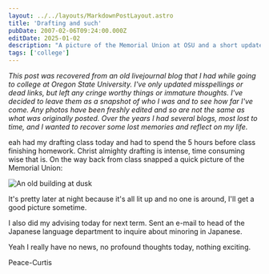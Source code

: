 ```yaml
---
layout: ../../layouts/MarkdownPostLayout.astro
title: 'Drafting and such'
pubDate: 2007-02-06T09:24:00.000Z
editDate: 2025-01-02
description: "A picture of the Memorial Union at OSU and a short update on college life"
tags: ['college']
---
```



_This post was recovered from an old livejournal blog that I had while going to college at Oregon State University. I've only updated misspellings or dead links, but left any cringe worthy things or immature thoughts. I've decided to leave them as a snapshot of who I was and to see how far I've come. Any photos have been freshly edited and so are not the same as what was originally posted. Over the years I had several blogs, most lost to time, and I wanted to recover some lost memories and reflect on my life._

<DropCap letter='Y' />

eah had my drafting class today and had to spend the 5 hours before class finishing homework. Christ almighty drafting is intense, time consuming wise that is. On the way back from class snapped a quick picture of the Memorial Union:

![An old building at dusk](https://img.photobucket.com/albums/v81/hood_rider/Blog/Photo-0055.jpg)

It's pretty later at night because it's all lit up and no one is around, I'll get a good picture sometime.

I also did my advising today for next term. Sent an e-mail to head of the Japanese language department to inquire about minoring in Japanese.

Yeah I really have no news, no profound thoughts today, nothing exciting.

Peace-Curtis
